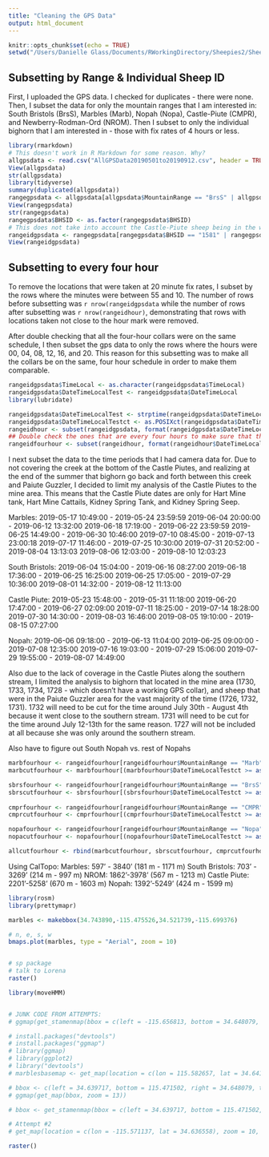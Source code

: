 ```yaml
---
title: "Cleaning the GPS Data"
output: html_document
---
```


```r
knitr::opts_chunk$set(echo = TRUE)
setwd("/Users/Danielle Glass/Documents/RWorkingDirectory/Sheepies2/Sheepies2")
```

## Subsetting by Range & Individual Sheep ID

First, I uploaded the GPS data. I checked for duplicates - there were none. Then, I subset the data for only the mountain ranges that I am interested in: South Bristols (BrsS), Marbles (Marb), Nopah (Nopa), Castle-Piute (CMPR), and Newberry-Rodman-Ord (NROM). Then I subset to only the individual bighorn that I am interested in - those with fix rates of 4 hours or less.

```r
library(rmarkdown)
# This doesn't work in R Markdown for some reason. Why?
allgpsdata <- read.csv("AllGPSData20190501to20190912.csv", header = TRUE, sep = ",")
View(allgpsdata)
str(allgpsdata)
library(tidyverse)
summary(duplicated(allgpsdata))
rangegpsdata <- allgpsdata[allgpsdata$MountainRange == "BrsS" | allgpsdata$MountainRange == "Marb" | allgpsdata$MountainRange == "Nopa" | allgpsdata$MountainRange == "CMPR" | allgpsdata$MountainRange == "NROM", ]
View(rangegpsdata)
str(rangegpsdata)
rangegpsdata$BHSID <- as.factor(rangegpsdata$BHSID)
# This does not take into account the Castle-Piute sheep being in the wrong place or the question of the NROM sheep. All possible sheep with 1 or 4 hour fix rates are included.
rangeidgpsdata <- rangegpsdata[rangegpsdata$BHSID == "1581" | rangegpsdata$BHSID == "1589" |rangegpsdata$BHSID == "1595" | rangegpsdata$BHSID == "1584" | rangegpsdata$BHSID == "1588" | rangegpsdata$BHSID == "1582" | rangegpsdata$BHSID == "1577" | rangegpsdata$BHSID == "1683" | rangegpsdata$BHSID == "1682" | rangegpsdata$BHSID == "1684" | rangegpsdata$BHSID == "1688" | rangegpsdata$BHSID == "1685" | rangegpsdata$BHSID == "1689" | rangegpsdata$BHSID == "1687" | rangegpsdata$BHSID == "1580" | rangegpsdata$BHSID == "1686" | rangegpsdata$BHSID == "1568" | rangegpsdata$BHSID == "1565" | rangegpsdata$BHSID == "1567" | rangegpsdata$BHSID == "1564" | rangegpsdata$BHSID == "1677" | rangegpsdata$BHSID == "1563" | rangegpsdata$BHSID == "1727" | rangegpsdata$BHSID == "1731" | rangegpsdata$BHSID == "1730" | rangegpsdata$BHSID == "1733" | rangegpsdata$BHSID == "1736" | rangegpsdata$BHSID == "1738" | rangegpsdata$BHSID == "1740" | rangegpsdata$BHSID == "1739", ]
View(rangeidgpsdata)
```

## Subsetting to every four hour

To remove the locations that were taken at 20 minute fix rates, I subset by the rows where the minutes were between 55 and 10. The number of rows before subsetting was `r nrow(rangeidgpsdata` while the number of rows after subsetting was `r nrow(rangeidhour)`, demonstrating that rows with locations taken not close to the hour mark were removed. 

After double checking that all the four-hour collars were on the same schedule, I then subset the gps data to only the rows where the hours were 00, 04, 08, 12, 16, and 20. This reason for this subsetting was to make all the collars be on the same, four hour schedule in order to make them comparable.

```r

rangeidgpsdata$TimeLocal <- as.character(rangeidgpsdata$TimeLocal)
rangeidgpsdata$DateTimeLocalTest <- rangeidgpsdata$DateTimeLocal
library(lubridate)

rangeidgpsdata$DateTimeLocalTest <- strptime(rangeidgpsdata$DateTimeLocalTest, "%m/%d/%Y %H:%M")
rangeidgpsdata$DateTimeLocalTestct <- as.POSIXct(rangeidgpsdata$DateTimeLocalTest, tz = "America/Los_Angeles", format = "%m/%d/%Y %H:%M")
rangeidhour <- subset(rangeidgpsdata, format(rangeidgpsdata$DateTimeLocalTest, "%M") %in% c('00', '01', '02', '03', '04', '05', '06', '07', '08', '09', '10', '55', '56', '57', '58', '59', '54', '53', '52', '51', '50'))
## Double check the ones that are every four hours to make sure that they are on a 0-4-8-12-16-20-24 schedule. Do this using summary - starting at NROM 1564E.
rangeidfourhour <- subset(rangeidhour, format(rangeidhour$DateTimeLocalTest, "%H") %in% c('00', '04', '08', '12', '16', '20', '24'))


```
I next subset the data to the time periods that I had camera data for. Due to not covering the creek at the bottom of the Castle Piutes, and realizing at the end of the summer that bighorn go back and forth between this creek and Paiute Guzzler, I decided to limit my analysis of the Castle Piutes to the mine area. This means that the Castle Piute dates are only for Hart Mine tank, Hart Mine Cattails, Kidney Spring Tank, and Kidney Spring Seep.

Marbles: 
2019-05-17 10:49:00 - 2019-05-24 23:59:59
2019-06-04 20:00:00 - 2019-06-12 13:32:00
2019-06-18 17:19:00 - 2019-06-22 23:59:59
2019-06-25 14:49:00 - 2019-06-30 10:46:00
2019-07-10 08:45:00 - 2019-07-13 23:00:18
2019-07-17 11:46:00 - 2019-07-25 10:30:00
2019-07-31 20:52:00 - 2019-08-04 13:13:03
2019-08-06 12:03:00 - 2019-08-10 12:03:23

South Bristols:
2019-06-04 15:04:00 - 2019-06-16 08:27:00
2019-06-18 17:36:00 - 2019-06-25 16:25:00
2019-06-25 17:05:00 - 2019-07-29 10:36:00
2019-08-01 14:32:00 - 2019-08-12 11:13:00

Castle Piute:
2019-05-23 15:48:00 - 2019-05-31 11:18:00
2019-06-20 17:47:00 - 2019-06-27 02:09:00
2019-07-11 18:25:00 - 2019-07-14 18:28:00
2019-07-30 14:30:00 - 2019-08-03 16:46:00
2019-08-05 19:10:00 - 2019-08-15 07:27:00

Nopah:
2019-06-06 09:18:00 - 2019-06-13 11:04:00
2019-06-25 09:00:00 - 2019-07-08 12:35:00
2019-07-16 19:03:00 - 2019-07-29 15:06:00
2019-07-29 19:55:00 - 2019-08-07 14:49:00

Also due to the lack of coverage in the Castle Piutes along the southern stream, I limited the analysis to bighorn that located in the mine area (1730, 1733, 1734, 1728 - which doesn't have a working GPS collar), and sheep that were in the Paiute Guzzler area for the vast majority of the time (1726, 1732, 1731). 1732 will need to be cut for the time around July 30th - August 4th because it went close to the southern stream. 1731 will need to be cut for the time around July 12-13th for the same reason. 1727 will not be included at all because she was only around the southern stream.



Also have to figure out South Nopah vs. rest of Nopahs

```r
marbfourhour <- rangeidfourhour[rangeidfourhour$MountainRange == "Marb", ]
marbcutfourhour <- marbfourhour[(marbfourhour$DateTimeLocalTestct >= as.POSIXct("2019-05-17 10:49:00") & marbfourhour$DateTimeLocalTestct <= as.POSIXct("2019-05-24 23:59:59")) | (marbfourhour$DateTimeLocalTestct >= as.POSIXct("2019-06-04 20:00:00") & marbfourhour$DateTimeLocalTestct <= as.POSIXct("2019-06-12 13:32:00")) | (marbfourhour$DateTimeLocalTestct >= as.POSIXct("2019-06-18 17:19:00") & marbfourhour$DateTimeLocalTestct <= as.POSIXct("2019-06-22 23:59:59"))| (marbfourhour$DateTimeLocalTestct >= as.POSIXct("2019-06-25 14:49:00") & marbfourhour$DateTimeLocalTestct <= as.POSIXct("2019-06-30 10:46:00"))| (marbfourhour$DateTimeLocalTestct >= as.POSIXct("2019-07-10 08:45:00") & marbfourhour$DateTimeLocalTestct <= as.POSIXct("2019-07-13 23:00:18")) | (marbfourhour$DateTimeLocalTestct >= as.POSIXct("2019-07-17 11:46:00") & marbfourhour$DateTimeLocalTestct <= as.POSIXct("2019-07-25 10:30:00")) | (marbfourhour$DateTimeLocalTestct >= as.POSIXct("2019-07-31 20:52:00") & marbfourhour$DateTimeLocalTestct <= as.POSIXct("2019-08-04 13:13:03")) | (marbfourhour$DateTimeLocalTestct >= as.POSIXct("2019-08-06 12:03:00") & marbfourhour$DateTimeLocalTestct <= as.POSIXct("2019-08-10 12:03:23")), ]

sbrsfourhour <- rangeidfourhour[rangeidfourhour$MountainRange == "BrsS", ]
sbrscutfourhour <- sbrsfourhour[(sbrsfourhour$DateTimeLocalTestct >= as.POSIXct("2019-06-04 15:04:00") & sbrsfourhour$DateTimeLocalTestct <= as.POSIXct("2019-06-16 08:27:00")) | (sbrsfourhour$DateTimeLocalTestct >= as.POSIXct("2019-06-18 17:36:00") & sbrsfourhour$DateTimeLocalTestct <= as.POSIXct("2019-06-25 16:25:00")) | (sbrsfourhour$DateTimeLocalTestct >= as.POSIXct("2019-06-25 17:05:00") & sbrsfourhour$DateTimeLocalTestct <= as.POSIXct("2019-07-29 10:36:00")) | (sbrsfourhour$DateTimeLocalTestct >= as.POSIXct("2019-08-01 14:32:00") & sbrsfourhour$DateTimeLocalTestct <= as.POSIXct("2019-08-12 11:13:00")),]
  
cmprfourhour <- rangeidfourhour[rangeidfourhour$MountainRange == "CMPR", ]
cmprcutfourhour <- cmprfourhour[(cmprfourhour$DateTimeLocalTestct >= as.POSIXct("2019-05-23 15:48:00") & cmprfourhour$DateTimeLocalTestct <= as.POSIXct("2019-05-31 11:18:00")) | (cmprfourhour$DateTimeLocalTestct >= as.POSIXct("2019-06-20 17:47:00") & cmprfourhour$DateTimeLocalTestct <= as.POSIXct("2019-06-27 02:09:00")) | (cmprfourhour$DateTimeLocalTestct >= as.POSIXct("2019-07-11 18:25:00") & cmprfourhour$DateTimeLocalTestct <= as.POSIXct("2019-07-14 18:28:00")) | (cmprfourhour$DateTimeLocalTestct >= as.POSIXct("2019-07-30 14:30:00") & cmprfourhour$DateTimeLocalTestct <= as.POSIXct("2019-08-03 16:46:00")) | (cmprfourhour$DateTimeLocalTestct >= as.POSIXct("2019-08-05 19:10:00") & cmprfourhour$DateTimeLocalTestct <= as.POSIXct("2019-08-15 07:27:00")),]

nopafourhour <- rangeidfourhour[rangeidfourhour$MountainRange == "Nopa", ]
nopacutfourhour <- nopafourhour[(nopafourhour$DateTimeLocalTestct >= as.POSIXct("2019-06-06 09:18:00") & nopafourhour$DateTimeLocalTestct <= as.POSIXct("2019-06-13 11:04:00")) | (nopafourhour$DateTimeLocalTestct >= as.POSIXct("2019-06-25 09:00:00") & nopafourhour$DateTimeLocalTestct <= as.POSIXct("2019-07-08 12:35:00")) | (nopafourhour$DateTimeLocalTestct >= as.POSIXct("2019-07-16 19:03:00") & nopafourhour$DateTimeLocalTestct <= as.POSIXct("2019-07-29 15:06:00")) | (nopafourhour$DateTimeLocalTestct >= as.POSIXct("2019-07-29 19:55:00") & nopafourhour$DateTimeLocalTestct <= as.POSIXct("2019-08-07 14:49:00")),]

allcutfourhour <- rbind(marbcutfourhour, sbrscutfourhour, cmprcutfourhour, nopacutfourhour)


```
Using CalTopo: 
Marbles: 597' - 3840' (181 m - 1171 m)
South Bristols: 703' - 3269' (214 m - 997 m)
NROM: 1862'-3978' (567 m - 1213 m)
Castle Piute: 2201'-5258' (670 m - 1603 m)
Nopah: 1392'-5249' (424 m - 1599 m)

```r

library(rosm)
library(prettymapr)

marbles <- makebbox(34.743890,-115.475526,34.521739,-115.699376)

# n, e, s, w
bmaps.plot(marbles, type = "Aerial", zoom = 10)


# sp package
# talk to Lorena
raster()

library(moveHMM)


# JUNK CODE FROM ATTEMPTS:
# ggmap(get_stamenmap(bbox = c(left = -115.656813, bottom = 34.648079, right = -115.471502, top = 34.639717), maptype = "terrain", crop = FALSE, zoom = 12))

# install.packages("devtools")
# install.packages("ggmap")
# library(ggmap)
# library(ggplot2)
# library("devtools")
# marblesbasemap <- get_map(location = c(lon = 115.582657, lat = 34.641645), zoom = 11, maptype = 'hybrid', source = 'stamen') 

# bbox <- c(left = 34.639717, bottom = 115.471502, right = 34.648079, top = 115.656813)
# ggmap(get_map(bbox, zoom = 13))

# bbox <- get_stamenmap(bbox = c(left = 34.639717, bottom = 115.471502, right = 34.648079, top = 115.656813), maptype = "terrain", crop = FALSE, zoom = 10)

# Attempt #2
# get_map(location = c(lon = -115.571137, lat = 34.636558), zoom = 10, scale = "auto", maptype = "terrain", source = "google")

```



```r

raster()
```

